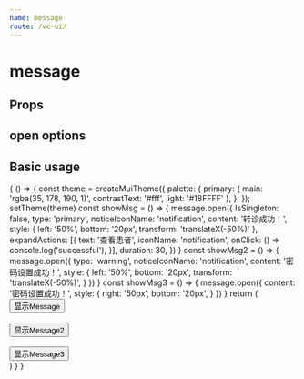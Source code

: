 ```yaml
--- 
name: message
route: /vc-ui/
--- 
```



# message

## Props

<Props of={MessagePropTypes} />

## open options

<Props of={OpenOptionsTypes} />

## Basic usage 

<Playground>
  {
    () => {
      const theme = createMuiTheme({
        palette: {
          primary: { main: 'rgba(35, 178, 190, 1)', contrastText: '#fff', light: '#18FFFF' },
        },
      });
      setTheme(theme)
      const showMsg = () => {
        message.open({
          IsSingleton: false,
          type: 'primary',
          noticeIconName: 'notification',
          content: '转诊成功！',
          style: { left: '50%', bottom: '20px', transform: 'translateX(-50%)' },
          expandActions: [{
            text: '查看患者',
            iconName: 'notification',
            onClick: () => console.log('successful'),
          }],
          duration: 30,
        })
      }
      const showMsg2 = () => {
        message.open({
          type: 'warning',
          noticeIconName: 'notification',
          content: '密码设置成功！',
          style: { left: '50%', bottom: '20px', transform: 'translateX(-50%)', }
        })
      }
      const showMsg3 = () => {
        message.open({
          content: '密码设置成功！',
          style: { right: '50px', bottom: '20px', }
        })
      }
      return (
        <ThemeProvider theme={theme}>
          <div>
            <Button variant="contained" onClick={showMsg}>显示Message</Button>
            <br/><br/>
            <Button variant="contained" onClick={showMsg2}>显示Message2</Button>
            <br/><br/>
            <Button variant="contained" onClick={showMsg3}>显示Message3</Button>
          </div>
        </ThemeProvider>
      )
    }
  }
</Playground>

